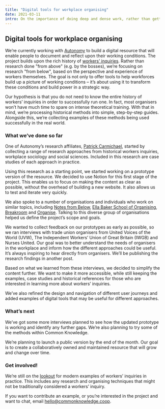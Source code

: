 ```yaml
---
title: "Digital tools for workplace organising"
date: 2021-03-11
intro: On the importance of doing deep and dense work, rather than getting caught up in short-term, urgency thinking.
---
```


## Digital tools for workplace organising

We’re currently working with [Autonomy](https://autonomy.work/) to build a digital resource that will enable people to document and reflect upon their working conditions. The project builds upon the rich history of [workers’ inquiries](https://notesfrombelow.org/what-is-workers-inquiry). Rather than research done "from above" (e.g. by the bosses), we’re focusing on research "from below", based on the perspective and experience of workers themselves. The goal is not only to offer tools to help workforces build up a picture of working conditions – it’s about using it to transform these conditions and build power in a strategic way.

Our hypothesis is that you do not need to know the entire history of workers’ inquiries in order to successfully run one. In fact, most organisers won’t have much time to spare on intense theoretical training. With that in mind, we’re processing historical methods into simple, step-by-step guides. Alongside this, we’re collecting examples of these methods being used successfully in the real world.

### What we’ve done so far

One of Autonomy’s research affiliates, [Patrick Carmichael](http://www.patrickcarmichael.co.uk/), started by collecting a range of research approaches from historical workers inquiries, workplace sociology and social sciences. Included in this research are case studies of each approach in practice.

Using this research as a starting point, we started working on a prototype version of the resource. We decided to use Notion for this first stage of the project. This enables us to focus on making the content as clear as possible, without the overhead of building a new website. It also allows us to test and iterate very quickly.

We also spoke to a number of organisations and individuals who work on similar topics, including [Notes from Below](https://notesfrombelow.org/), [Ella Baker School of Organising](https://www.ellabakerorganising.org.uk/), [Breakroom](https://www.breakroom.cc/) and [Organise](http://organise.org.uk/). Talking to this diverse group of organisations helped us define the project’s scope and goals.

We wanted to collect feedback on our prototypes as early as possible, so we ran interviews with trade union organisers from United Voices of the World (UVW), The Independent Workers’ Union of Great Britain (IWGB) and Nurses United. Our goal was to better understand the needs of organisers in the workplace and inform how the different approaches could be useful. It’s always inspiring to hear directly from organisers. We’ll be publishing the research findings in another post.

Based on what we learned from these interviews, we decided to simplify the content further. We want to make it more accessible, while still keeping the examples, case studies and historical references for those who are interested in learning more about workers’ inquiries.

We’ve also refined the design and navigation of different user journeys and added examples of digital tools that may be useful for different approaches.

### What’s next

We’ve got some more interviews planned to see how the updated prototype is working and identify any further gaps. We’re also planning to try some of the methods within Common Knowledge.

We’re planning to launch a public version by the end of the month. Our goal is to create a collaboratively owned and maintained resource that will grow and change over time.

### Get involved!

We’re still on the [lookout](https://twitter.com/cmmonknowledge/status/1364974184292573187) for modern examples of workers’ inquiries in practice. This includes any research and organising techniques that might not be traditionally considered a workers’ inquiry.

If you want to contribute an example, or you’re interested in the project and want to chat, email [hello@commonknowledge.coop](/contact/).

